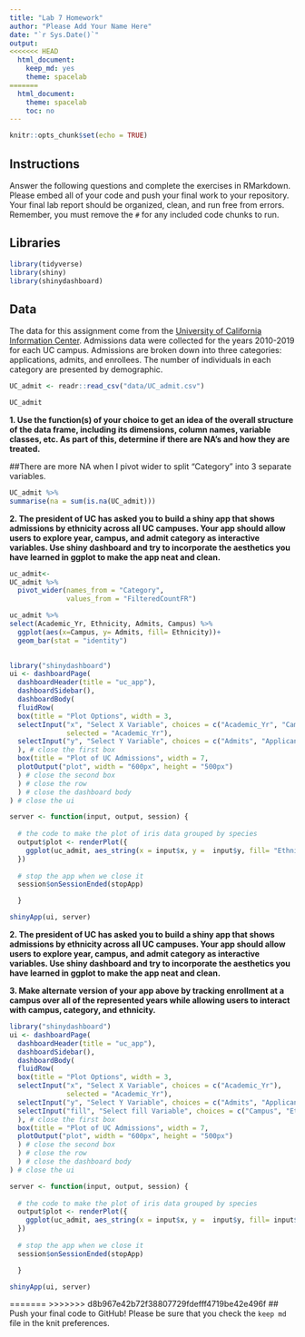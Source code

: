 ```yaml
---
title: "Lab 7 Homework"
author: "Please Add Your Name Here"
date: "`r Sys.Date()`"
output:
<<<<<<< HEAD
  html_document: 
    keep_md: yes
    theme: spacelab
=======
  html_document:
    theme: spacelab
    toc: no
---
```


```r
knitr::opts_chunk$set(echo = TRUE)
```

## Instructions
Answer the following questions and complete the exercises in RMarkdown. Please embed all of your code and push your final work to your repository. Your final lab report should be organized, clean, and run free from errors. Remember, you must remove the `#` for any included code chunks to run.  

## Libraries
```r
library(tidyverse)
library(shiny)
library(shinydashboard)
```

## Data
The data for this assignment come from the [University of California Information Center](https://www.universityofcalifornia.edu/infocenter). Admissions data were collected for the years 2010-2019 for each UC campus. Admissions are broken down into three categories: applications, admits, and enrollees. The number of individuals in each category are presented by demographic.  
```r
UC_admit <- readr::read_csv("data/UC_admit.csv")

UC_admit

```

**1. Use the function(s) of your choice to get an idea of the overall structure of the data frame, including its dimensions, column names, variable classes, etc. As part of this, determine if there are NA's and how they are treated.**  


##There are more NA when I pivot wider to split "Category" into 3 separate variables.
```r
UC_admit %>% 
summarise(na = sum(is.na(UC_admit)))
```


**2. The president of UC has asked you to build a shiny app that shows admissions by ethnicity across all UC campuses. Your app should allow users to explore year, campus, and admit category as interactive variables. Use shiny dashboard and try to incorporate the aesthetics you have learned in ggplot to make the app neat and clean.**

```r

uc_admit<-
UC_admit %>% 
  pivot_wider(names_from = "Category",
              values_from = "FilteredCountFR")

uc_admit %>% 
select(Academic_Yr, Ethnicity, Admits, Campus) %>% 
  ggplot(aes(x=Campus, y= Admits, fill= Ethnicity))+
  geom_bar(stat = "identity")
  
```


```r
library("shinydashboard")
ui <- dashboardPage(
  dashboardHeader(title = "uc_app"),
  dashboardSidebar(),
  dashboardBody(
  fluidRow(
  box(title = "Plot Options", width = 3,
  selectInput("x", "Select X Variable", choices = c("Academic_Yr", "Campus"), 
              selected = "Academic_Yr"),
  selectInput("y", "Select Y Variable", choices = c("Admits", "Applicants", "Enrollees"))
  ), # close the first box
  box(title = "Plot of UC Admissions", width = 7,
  plotOutput("plot", width = "600px", height = "500px")
  ) # close the second box
  ) # close the row
  ) # close the dashboard body
) # close the ui

server <- function(input, output, session) { 
  
  # the code to make the plot of iris data grouped by species
  output$plot <- renderPlot({
    ggplot(uc_admit, aes_string(x = input$x, y =  input$y, fill= "Ethnicity")) + geom_bar(stat= "Identity") + theme_light(base_size = 18)+theme(axis.text.x = element_text(angle = 60, hjust = 1))
  })
  
  # stop the app when we close it
  session$onSessionEnded(stopApp)

  }

shinyApp(ui, server)
```



**2. The president of UC has asked you to build a shiny app that shows admissions by ethnicity across all UC campuses. Your app should allow users to explore year, campus, and admit category as interactive variables. Use shiny dashboard and try to incorporate the aesthetics you have learned in ggplot to make the app neat and clean.**



**3. Make alternate version of your app above by tracking enrollment at a campus over all of the represented years while allowing users to interact with campus, category, and ethnicity.**



```r
library("shinydashboard")
ui <- dashboardPage(
  dashboardHeader(title = "uc_app"),
  dashboardSidebar(),
  dashboardBody(
  fluidRow(
  box(title = "Plot Options", width = 3,
  selectInput("x", "Select X Variable", choices = c("Academic_Yr"), 
              selected = "Academic_Yr"),
  selectInput("y", "Select Y Variable", choices = c("Admits", "Applicants", "Enrollees")),
  selectInput("fill", "Select fill Variable", choices = c("Campus", "Ethnicity"))
  ), # close the first box
  box(title = "Plot of UC Admissions", width = 7,
  plotOutput("plot", width = "600px", height = "500px")
  ) # close the second box
  ) # close the row
  ) # close the dashboard body
) # close the ui

server <- function(input, output, session) { 
  
  # the code to make the plot of iris data grouped by species
  output$plot <- renderPlot({
    ggplot(uc_admit, aes_string(x = input$x, y =  input$y, fill= input$fill)) + geom_bar(stat= "Identity") + theme_light(base_size = 18)+theme(axis.text.x = element_text(angle = 60, hjust = 1))
  })
  
  # stop the app when we close it
  session$onSessionEnded(stopApp)

  }

shinyApp(ui, server)
```




=======
>>>>>>> d8b967e42b72f38807729fdefff4719be42e496f
## Push your final code to GitHub!
Please be sure that you check the `keep md` file in the knit preferences. 